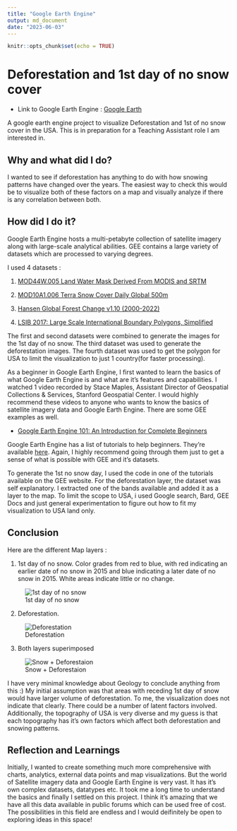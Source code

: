 ```yaml
---
title: "Google Earth Engine"
output: md_document
date: "2023-06-03"
---
```


```r
knitr::opts_chunk$set(echo = TRUE)
```

# Deforestation and 1st day of no snow cover

-   Link to Google Earth Engine : [Google Earth](https://code.earthengine.google.com/3c259a25af3a242b423448c0d268b8c1)

A google earth engine project to visualize Deforestation and 1st of no snow cover in the USA. This is in preparation for a Teaching Assistant role I am interested in.

## Why and what did I do?

I wanted to see if deforestation has anything to do with how snowing patterns have changed over the years. The easiest way to check this would be to visualize both of these factors on a map and visually analyze if there is any correlation between both.

## How did I do it?

Google Earth Engine hosts a multi-petabyte collection of satellite imagery along with large-scale analytical abilities. GEE contains a large variety of datasets which are processed to varying degrees.

I used 4 datasets :

1.  [MOD44W.005 Land Water Mask Derived From MODIS and SRTM](https://developers.google.com/earth-engine/datasets/catalog/MODIS_MOD44W_MOD44W_005_2000_02_24)

2.  [MOD10A1.006 Terra Snow Cover Daily Global 500m](https://developers.google.com/earth-engine/datasets/catalog/MODIS_006_MOD10A1)

3.  [Hansen Global Forest Change v1.10 (2000-2022)](https://developers.google.com/earth-engine/datasets/catalog/UMD_hansen_global_forest_change_2022_v1_10)

4.  [LSIB 2017: Large Scale International Boundary Polygons, Simplified](https://developers.google.com/earth-engine/datasets/catalog/USDOS_LSIB_SIMPLE_2017)

The first and second datasets were combined to generate the images for the 1st day of no snow. The third dataset was used to generate the deforestation images. The fourth dataset was used to get the polygon for USA to limit the visualization to just 1 country(for faster processing).

As a beginner in Google Earth Engine, I first wanted to learn the basics of what Google Earth Engine is and what are it's features and capabilities. I watched 1 video recorded by Stace Maples, Assistant Director of Geospatial Collections & Services, Stanford Geospatial Center. I would highly recommend these videos to anyone who wants to know the basics of satellite imagery data and Google Earth Engine. There are some GEE examples as well.

-   [Google Earth Engine 101: An Introduction for Complete Beginners](https://www.youtube.com/watch?v=oAElakLgCdA&t=4453s&ab_channel=StanfordGeospatialCenter)

Google Earth Engine has a list of tutorials to help beginners. They're available [here](https://developers.google.com/earth-engine/tutorials). Again, I highly recommend going through them just to get a sense of what is possible with GEE and it's datasets.

To generate the 1st no snow day, I used the code in one of the tutorials available on the GEE website. For the deforestation layer, the dataset was self explanatory. I extracted one of the bands available and added it as a layer to the map. To limit the scope to USA, i used Google search, Bard, GEE Docs and just general experimentation to figure out how to fit my visualization to USA land only.

## Conclusion

Here are the different Map layers :

1.  1st day of no snow. Color grades from red to blue, with red indicating an earlier date of no snow in 2015 and blue indicating a later date of no snow in 2015. White areas indicate little or no change.

![1st day of no snow](resources/nosnow.png)

2.  Deforestation.

![Deforestation](resources/deforestation.png)

3.  Both layers superimposed

![Snow + Deforestaion](resources/both.png)

I have very minimal knowledge about Geology to conclude anything from this :) My initial assumption was that areas with receding 1st day of snow would have larger volume of deforestation. To me, the visualization does not indicate that clearly. There could be a number of latent factors involved. Additionally, the topography of USA is very diverse and my guess is that each topography has it's own factors which affect both deforestation and snowing patterns.

## Reflection and Learnings

Initially, I wanted to create something much more comprehensive with charts, analytics, external data points and map visualizations. But the world of Satellite imagery data and Google Earth Engine is very vast. It has it's own complex datasets, datatypes etc. It took me a long time to understand the basics and finally I settled on this project. I think it's amazing that we have all this data available in public forums which can be used free of cost. The possibilities in this field are endless and I would deifinitely be open to exploring ideas in this space!
